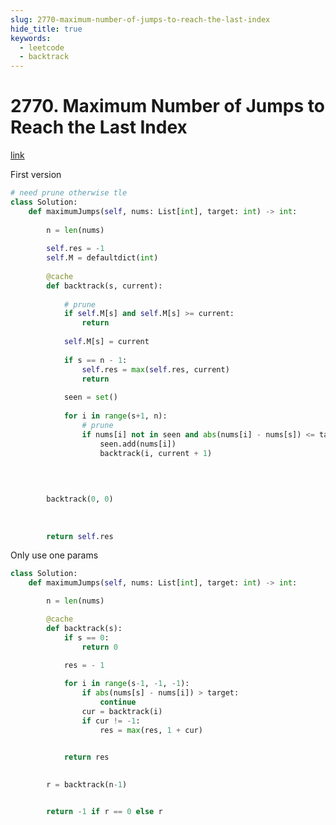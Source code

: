 ```yaml
---
slug: 2770-maximum-number-of-jumps-to-reach-the-last-index
hide_title: true
keywords:
  - leetcode
  - backtrack
---
```


# 2770. Maximum Number of Jumps to Reach the Last Index

[link](https://leetcode.com/problems/maximum-number-of-jumps-to-reach-the-last-index/description/)

First version

```python
# need prune otherwise tle
class Solution:
    def maximumJumps(self, nums: List[int], target: int) -> int:
        
        n = len(nums)
        
        self.res = -1
        self.M = defaultdict(int)
        
        @cache
        def backtrack(s, current):
            
            # prune
            if self.M[s] and self.M[s] >= current:
                return
            
            self.M[s] = current
            
            if s == n - 1:
                self.res = max(self.res, current)
                return
            
            seen = set()
            
            for i in range(s+1, n):
                # prune
                if nums[i] not in seen and abs(nums[i] - nums[s]) <= target:
                    seen.add(nums[i])
                    backtrack(i, current + 1)

        
        
        
        backtrack(0, 0)
        
        
        
        return self.res

```

Only use one params

```python
class Solution:
    def maximumJumps(self, nums: List[int], target: int) -> int:

        n = len(nums)

        @cache
        def backtrack(s):
            if s == 0:
                return 0

            res = - 1
            
            for i in range(s-1, -1, -1):
                if abs(nums[s] - nums[i]) > target:
                    continue
                cur = backtrack(i)
                if cur != -1:
                    res = max(res, 1 + cur)
                

            return res

        
        r = backtrack(n-1)


        return -1 if r == 0 else r
        
```
